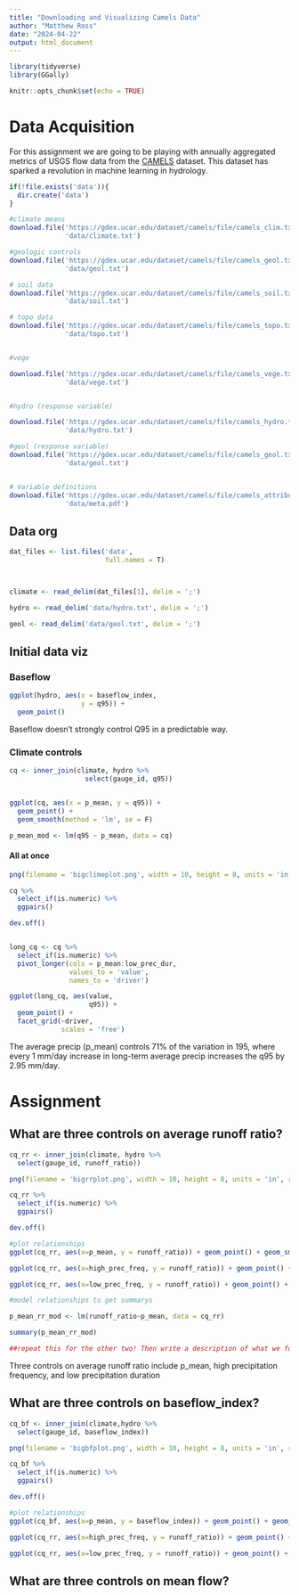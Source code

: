 ```yaml
---
title: "Downloading and Visualizing Camels Data"
author: "Matthew Ross"
date: "2024-04-22"
output: html_document
---
```


```r
library(tidyverse)
library(GGally)

knitr::opts_chunk$set(echo = TRUE)
```

# Data Acquisition

For this assignment we are going to be playing with annually aggregated metrics of USGS flow data from the [CAMELS](https://ral.ucar.edu/solutions/products/camels) dataset. This dataset has sparked a revolution in machine learning in hydrology.

```r
if(!file.exists('data')){
  dir.create('data')
}

#climate means
download.file('https://gdex.ucar.edu/dataset/camels/file/camels_clim.txt',
              'data/climate.txt')

#geologic controls
download.file('https://gdex.ucar.edu/dataset/camels/file/camels_geol.txt',
              'data/geol.txt')

# soil data
download.file('https://gdex.ucar.edu/dataset/camels/file/camels_soil.txt',
              'data/soil.txt')

# topo data
download.file('https://gdex.ucar.edu/dataset/camels/file/camels_topo.txt',
              'data/topo.txt')


#vege 

download.file('https://gdex.ucar.edu/dataset/camels/file/camels_vege.txt',
              'data/vege.txt')


#hydro (response variable)

download.file('https://gdex.ucar.edu/dataset/camels/file/camels_hydro.txt',
              'data/hydro.txt')

#geol (response variable)
download.file('https://gdex.ucar.edu/dataset/camels/file/camels_geol.txt',
              'data/geol.txt')


# Variable definitions
download.file('https://gdex.ucar.edu/dataset/camels/file/camels_attributes_v2.0.pdf',
              'data/meta.pdf')

```

## Data org

```r
dat_files <- list.files('data',
                        full.names = T)



climate <- read_delim(dat_files[1], delim = ';')

hydro <- read_delim('data/hydro.txt', delim = ';')

geol <- read_delim('data/geol.txt', delim = ';')
```

## Initial data viz

### Baseflow

```r

ggplot(hydro, aes(x = baseflow_index,
                  y = q95)) + 
  geom_point()
```

Baseflow doesn't strongly control Q95 in a predictable way.

### Climate controls

```r

cq <- inner_join(climate, hydro %>%
                   select(gauge_id, q95))


ggplot(cq, aes(x = p_mean, y = q95)) + 
  geom_point() + 
  geom_smooth(method = 'lm', se = F)

p_mean_mod <- lm(q95 ~ p_mean, data = cq)
```

#### All at once

```r

png(filename = 'bigclimeplot.png', width = 10, height = 8, units = 'in', res = 300)

cq %>%
  select_if(is.numeric) %>%
  ggpairs()

dev.off()


long_cq <- cq %>%
  select_if(is.numeric) %>%
  pivot_longer(cols = p_mean:low_prec_dur,
               values_to = 'value',
               names_to = 'driver')

ggplot(long_cq, aes(value,
                    q95)) +
  geom_point() +
  facet_grid(~driver,
             scales = 'free')
```

The average precip (p_mean) controls 71% of the variation in 195, where every 1 mm/day increase in long-term average precip increases the q95 by 2.95 mm/day.

# Assignment

## What are three controls on average runoff ratio?

```r
cq_rr <- inner_join(climate, hydro %>%
  select(gauge_id, runoff_ratio))
```

```r
png(filename = 'bigrrplot.png', width = 10, height = 8, units = 'in', res = 300)

cq_rr %>%
  select_if(is.numeric) %>%
  ggpairs()

dev.off()
```

```r
#plot relationships
ggplot(cq_rr, aes(x=p_mean, y = runoff_ratio)) + geom_point() + geom_smooth(method = "lm", se = F)

ggplot(cq_rr, aes(x=high_prec_freq, y = runoff_ratio)) + geom_point() + geom_smooth(method = "lm", se = F)

ggplot(cq_rr, aes(x=low_prec_freq, y = runoff_ratio)) + geom_point() + geom_smooth(method = "lm", se = F)
```

```r
#model relationships to get summarys

p_mean_rr_mod <- lm(runoff_ratio~p_mean, data = cq_rr)

summary(p_mean_rr_mod)

##repeat this for the other two! Then write a description of what we found
```

Three controls on average runoff ratio include p_mean, high precipitation frequency, and low precipitation duration

## What are three controls on baseflow_index?

```r
cq_bf <- inner_join(climate,hydro %>%
  select(gauge_id, baseflow_index))
```

```r
png(filename = 'bigbfplot.png', width = 10, height = 8, units = 'in', res = 300)

cq_bf %>%
  select_if(is.numeric) %>%
  ggpairs()

dev.off()
```

```r
#plot relationships
ggplot(cq_bf, aes(x=p_mean, y = baseflow_index)) + geom_point() + geom_smooth(method = "lm", se = F)

ggplot(cq_rr, aes(x=high_prec_freq, y = runoff_ratio)) + geom_point() + geom_smooth(method = "lm", se = F)

ggplot(cq_rr, aes(x=low_prec_freq, y = runoff_ratio)) + geom_point() + geom_smooth(method = "lm", se = F)
```

## What are three controls on mean flow?

```r

```
